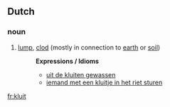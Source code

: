 ==Dutch==
===noun===
#[[lump]], [[clod]] (mostly in connection to [[earth]] or [[soil]])
#:'''Expressions / Idioms'''
#:*[[uit de kluiten gewassen]]
#:*[[iemand met een kluitje in het riet sturen]]

[[fr:kluit]]